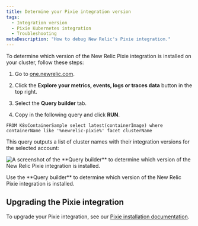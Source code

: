 ```yaml
---
title: Determine your Pixie integration version
tags:
  - Integration version
  - Pixie Kubernetes integration
  - Troubleshooting
metaDescription: "How to debug New Relic's Pixie integration."
---
```




To determine which version of the New Relic Pixie integration is installed on your cluster, follow these steps:

1. Go to [one.newrelic.com](https://one.newrelic.com/).

2. Click the **Explore your metrics, events, logs or traces data** button in the top right.

3. Select the **Query builder** tab.

4. Copy in the following query and click **RUN**.

```
FROM K8sContainerSample select latest(containerImage) where containerName like '%newrelic-pixie%' facet clusterName
```

This query outputs a list of cluster names with their integration versions for the selected account:

<img
  title="Pixie integration in Query builder"
  alt="A screenshot of the **Query builder** to determine which version of the New Relic Pixie integration is installed."
  src={pixieIntegrationQuery2}
/>

<figcaption>
  Use the **Query builder** to determine which version of the New Relic Pixie integration is installed.
</figcaption>

## Upgrading the Pixie integration

To upgrade your Pixie integration, see our [Pixie installation documentation](/docs/kubernetes-pixie/auto-telemetry-pixie/install-auto-telemetry-pixie/#upgrade).

